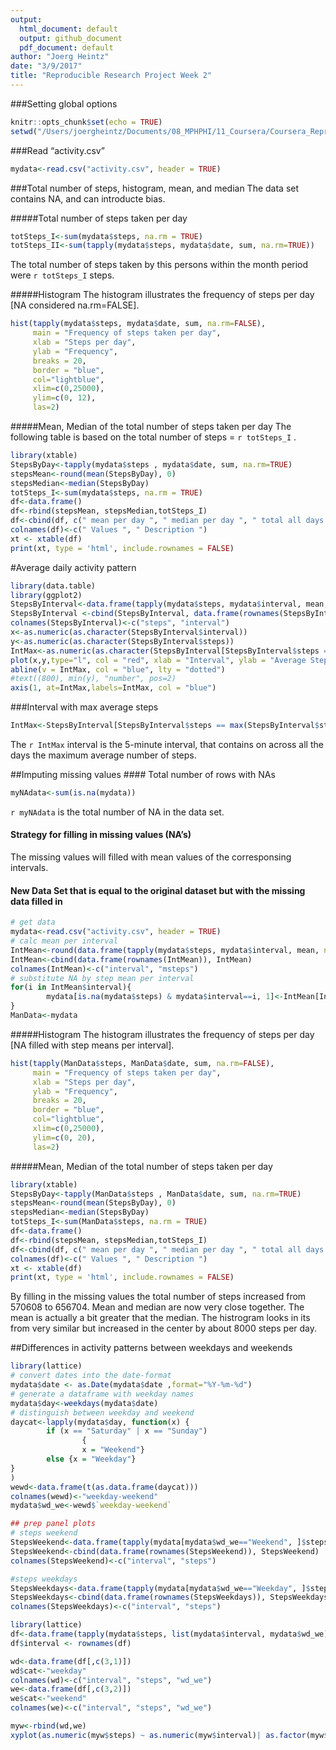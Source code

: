 ```yaml
---
output:
  html_document: default
  output: github_document
  pdf_document: default
author: "Joerg Heintz"
date: "3/9/2017"
title: "Reproducible Research Project Week 2"
---
```


###Setting global options
```r
knitr::opts_chunk$set(echo = TRUE)
setwd("/Users/joergheintz/Documents/08_MPHPHI/11_Coursera/Coursera_ReproduciableResearch/week2")
```

###Read "activity.csv"
```r
mydata<-read.csv("activity.csv", header = TRUE)
```

###Total number of steps, histogram, mean, and median
The data set contains NA, and can introducte bias.

#####Total number of steps taken per day
```r
totSteps_I<-sum(mydata$steps, na.rm = TRUE)
totSteps_II<-sum(tapply(mydata$steps, mydata$date, sum, na.rm=TRUE))
```
The total number of steps taken by this persons within the month period were `r totSteps_I` steps. 

#####Histogram
The histogram illustrates the frequency of steps per day [NA considered na.rm=FALSE].
```r
hist(tapply(mydata$steps, mydata$date, sum, na.rm=FALSE),
     main = "Frequency of steps taken per day",
     xlab = "Steps per day",
     ylab = "Frequency",
     breaks = 20,
     border = "blue",
     col="lightblue", 
     xlim=c(0,25000),
     ylim=c(0, 12),
     las=2)
```


#####Mean, Median of the total number of steps taken per day
The following table is based on the total number of steps = `r totSteps_I` . 
```r
library(xtable)
StepsByDay<-tapply(mydata$steps , mydata$date, sum, na.rm=TRUE)
stepsMean<-round(mean(StepsByDay), 0)
stepsMedian<-median(StepsByDay)
totSteps_I<-sum(mydata$steps, na.rm = TRUE)
df<-data.frame()
df<-rbind(stepsMean, stepsMedian,totSteps_I)
df<-cbind(df, c(" mean per day ", " median per day ", " total all days "))
colnames(df)<-c(" Values ", " Description ")
xt <- xtable(df)
print(xt, type = 'html', include.rownames = FALSE)
```


#Average daily activity pattern
```r
library(data.table)
library(ggplot2)
StepsByInterval<-data.frame(tapply(mydata$steps, mydata$interval, mean, na.rm = TRUE))
StepsByInterval <-cbind(StepsByInterval, data.frame(rownames(StepsByInterval)))
colnames(StepsByInterval)<-c("steps", "interval")
x<-as.numeric(as.character(StepsByInterval$interval))
y<-as.numeric(as.character(StepsByInterval$steps))
IntMax<-as.numeric(as.character(StepsByInterval[StepsByInterval$steps == max(StepsByInterval$steps), 2]))
plot(x,y,type="l", col = "red", xlab = "Interval", ylab = "Average Steps")
abline(v = IntMax, col = "blue", lty = "dotted")
#text((800), min(y), "number", pos=2)
axis(1, at=IntMax,labels=IntMax, col = "blue")
```

###Interval with max average steps
```r
IntMax<-StepsByInterval[StepsByInterval$steps == max(StepsByInterval$steps), 2]
```
The `r IntMax` interval is the 5-minute interval, that contains on across all the days the maximum average number of steps. 


##Imputing missing values
#### Total number of rows with NAs
```r
myNAdata<-sum(is.na(mydata))
```

`r myNAdata` is the total number of NA in the data set.

#### Strategy for filling in missing values (NA's)
The missing values will filled with mean values of the corresponsing intervals.

#### New Data Set that is equal to the original dataset but with the missing data filled in
```r
# get data
mydata<-read.csv("activity.csv", header = TRUE)
# calc mean per interval
IntMean<-round(data.frame(tapply(mydata$steps, mydata$interval, mean, na.rm=TRUE)), 0)
IntMean<-cbind(data.frame(rownames(IntMean)), IntMean)
colnames(IntMean)<-c("interval", "msteps")
# substitute NA by step mean per interval
for(i in IntMean$interval){
        mydata[is.na(mydata$steps) & mydata$interval==i, 1]<-IntMean[IntMean$interval==i, 2]
}
ManData<-mydata
```

#####Histogram
The histogram illustrates the frequency of steps per day [NA filled with step means per interval].
```r
hist(tapply(ManData$steps, ManData$date, sum, na.rm=FALSE),
     main = "Frequency of steps taken per day",
     xlab = "Steps per day",
     ylab = "Frequency",
     breaks = 20,
     border = "blue",
     col="lightblue", 
     xlim=c(0,25000),
     ylim=c(0, 20),
     las=2)
```

#####Mean, Median of the total number of steps taken per day

```r
library(xtable)
StepsByDay<-tapply(ManData$steps , ManData$date, sum, na.rm=TRUE)
stepsMean<-round(mean(StepsByDay), 0)
stepsMedian<-median(StepsByDay)
totSteps_I<-sum(ManData$steps, na.rm = TRUE)
df<-data.frame()
df<-rbind(stepsMean, stepsMedian,totSteps_I)
df<-cbind(df, c(" mean per day ", " median per day ", " total all days "))
colnames(df)<-c(" Values ", " Description ")
xt <- xtable(df)
print(xt, type = 'html', include.rownames = FALSE)
```


By filling in the missing values the total number of steps increased from  570608 to 656704. Mean and median are now very close together. The mean is actually a bit greater that the median. The histrogram looks in its from very similar but increased in the center by about 8000 steps per day.  

##Differences in activity patterns between weekdays and weekends
```r
library(lattice)
# convert dates into the date-format 
mydata$date <- as.Date(mydata$date ,format="%Y-%m-%d")
# generate a dataframe with weekday names 
mydata$day<-weekdays(mydata$date)
# distinguish between weekday and weekend
daycat<-lapply(mydata$day, function(x) {
        if (x == "Saturday" | x == "Sunday")
                {
                x = "Weekend"}
        else {x = "Weekday"}
}
)
wewd<-data.frame(t(as.data.frame(daycat)))
colnames(wewd)<-"weekday-weekend"
mydata$wd_we<-wewd$`weekday-weekend`

## prep panel plots 
# steps weekend
StepsWeekend<-data.frame(tapply(mydata[mydata$wd_we=="Weekend", ]$steps, mydata[mydata$wd_we=="Weekend", ]$interval, mean))
StepsWeekend<-cbind(data.frame(rownames(StepsWeekend)), StepsWeekend)
colnames(StepsWeekend)<-c("interval", "steps")

#steps weekdays
StepsWeekdays<-data.frame(tapply(mydata[mydata$wd_we=="Weekday", ]$steps, mydata[mydata$wd_we=="Weekday", ]$interval, mean))
StepsWeekdays<-cbind(data.frame(rownames(StepsWeekdays)), StepsWeekdays)
colnames(StepsWeekdays)<-c("interval", "steps")

library(lattice)
df<-data.frame(tapply(mydata$steps, list(mydata$interval, mydata$wd_we), mean))
df$interval <- rownames(df)

wd<-data.frame(df[,c(3,1)])
wd$cat<-"weekday"
colnames(wd)<-c("interval", "steps", "wd_we")
we<-data.frame(df[,c(3,2)])
we$cat<-"weekend"
colnames(we)<-c("interval", "steps", "wd_we")

myw<-rbind(wd,we)
xyplot(as.numeric(myw$steps) ~ as.numeric(myw$interval)| as.factor(myw$wd_we), layout = c(1,2), col = "red", type = "l")
```
